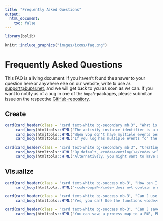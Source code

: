 ```yaml
---
title: "Frequently Asked Questions"
output: 
  html_document: 
    toc: false
---
```



```r
library(bslib)
```

```r
knitr::include_graphics("images/icons/faq.png")
```

<style> 
div.card-header {
    text-align: left
}
</style>
# Frequently Asked Questions

This FAQ is a living document. If you haven't found the answer to your question here or anywhere else on our website, write to use as [support@bupar.net](mailto:support@bupar.net), and we will get back to you as soon as we can. If you want to notify us of a bug in one of the `bupaR`-packages, please submit an issue on the respective [GitHub-repository](https://github.com/bupaverse).

## Create

```r
card(card_header(class = "card text-white bg-secondary mb-3", "What is an activity instance identifier, and when do I need one?"),
	 card_body(htmltools::HTML("The activity instance identifier is a unique identifier for each activity instance, i.e. one specific execution of an activity for a specific case. If an activity exist of more than a single event, for example a <i>start</i> and a <i>complete</i> event, the activity instance identifier is needed to make sure these events are connected to each other.")),
	 card_body(htmltools::HTML("When you don't have multiple events per activity instance, i.e. each activity only has one registrered timestamp, the activity instance identifier is redundant. In that case, you can use the <code>activitylog</code> object class, as specified in <a href = 'create_logs.html#Scenario_1'>Scenario 1</a>.")),
	 card_body(htmltools::HTML("If you log has multiple events for the same activity instance, but there is not variable that can act as activity instance identifier to connect them, you can try <a href = 'create_logs.html#Missing_activity_instance_id'> <code>assign_instance_id()</code></a>")))
```

```r
card(card_header(class = "card text-white bg-secondary mb-3", "Creating the event log takes a lot of time. What can I do?"),
	 card_body(htmltools::HTML("By default, <code>eventlog()</code> will perform some checks to make sure the provided mapping corresponds to the data model. This means that each value of the <code>activity_instance_id</code> should be connected to a single <code>case_id</code> and a single <code>activity_id</code>. For large event logs, this does take some time. You can circumvent these by setting the argument <code>validate = FALSE</code>.")),
	 card_body(htmltools::HTML("Alternatively, you might want to have a look at the different <a href = 'create_logs.html#The_right_log_for_the_job'>scenarios<a> to decide whether you need an <code>eventlog</code> or <code>activitylog</code> object. The <code>activitylog</code> is a simplified object class that does not require special validation. ")))
```

## Visualize

```r
card(card_header(class = "card text-white bg-success mb-3", "How can I remove infrequent edges in a process map?"),
	 card_body(htmltools::HTML("<code>bupaR</code> does not contain a magic slider that can simplify a <code>process_map</code>. We believe that process maps should always be a transparent visualization of the log, and simplifying should be done by the conscious use of filters. You might consider <a href= 'case_filters.html#Infrequent_Flows'><code>filter_infrequent_flows()</code></a>, <a href = 'case_filters.html#Trace_Frequency'><code>filter_trace_frequency()</code></a> or <a href = 'case_filters.html#Activity_Frequency'><code>filter_activity_frequency()</code></a> for this job.")))
```

```r
card(card_header(class = "card text-white bg-success mb-3", "Can I use process maps in a Shiny app?"),
	 card_body(htmltools::HTML("Yes, you can! Use the functions <code>renderProcessMap()</code> in the Server, and <code>processMapOutput</code> in the UI of your app. Make sure to use the <code>width</code> and <code>height</code> arguments to set proper dimensions for the map.")))
```

```r
card(card_header(class = "card text-white bg-success mb-3", "Can I save the process map to a file?"),
	 card_body(htmltools::HTML("You can save a process map to a PDF, PNG, PS or EPS using <code>export_map()</code>. To do this, note that you should use the argument <code>render = FALSE</code> in the call to <code>process_map()</code>. Use the argument <code>title</code> to add a caption to the image, and <code>width</code> and <code>height</code> to adjust the file dimensions.")))
```


